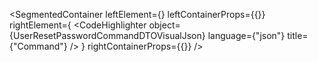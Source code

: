
<SegmentedContainer
  leftElement={<UserResetPasswordCommandDTODesc />}
  leftContainerProps={{}}
  rightElement={
    <CodeHighlighter
      object={UserResetPasswordCommandDTOVisualJson}
      language={"json"}
      title={"Command"}
    />
  }
  rightContainerProps={{}}
/>
